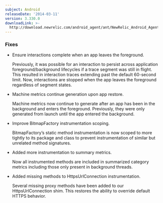 ```yaml
---
subject: Android
releaseDate: '2014-03-11'
version: 3.330.0
downloadLink: >-
  http://download.newrelic.com/android_agent/ant/NewRelic_Android_Agent_3.330.0.zip
---
```


### Fixes

* Ensure interactions complete when an app leaves the foreground.

  Previously, it was possible for an interaction to persist across application foreground/background lifecycles if a trace segment was still in flight. This resulted in interaction traces extending past the default 60-second limit. Now, interactions are stopped when the app leaves the foreground regardless of segment states.
* Machine metrics continue generation upon app restore.

  Machine metrics now continue to generate after an app has been in the background and enters the foreground. Previously, they were only generated from launch until the app entered the background.
* Improve BitmapFactory instrumentation scoping.

  BitmapFactory’s static method instrumentation is now scoped to more tightly to its package and class to prevent instrumentation of similar but unrelated method signatures.
* Added more instrumentation to summary metrics.

  Now all instrumented methods are included in summarized category metrics including those only present in background threads.
* Added missing methods to HttpsUrlConnection instrumentation.

  Several missing proxy methods have been added to our HttpsUrlConnection shim. This restores the ability to override default HTTPS behavior.
